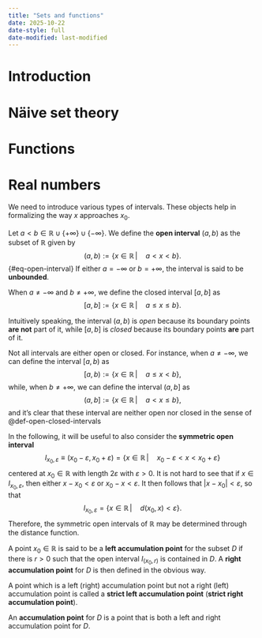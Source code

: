 ```yaml
---
title: "Sets and functions"
date: 2025-10-22
date-style: full
date-modified: last-modified
---
```


# Introduction


# Näive set theory

# Functions

# Real numbers

We need to introduce various types of intervals. These objects help in formalizing the way $x$ approaches $x_{0}$.

::: {.callout-note title="Open and closed intervals"}
::: {#def-open-closed-intervals} 
 
Let $a<b\in\mathbb{R}\cup\{+\infty\}\cup\{-\infty\}$.
We define the **open interval** $(a,b)$ as the subset of $\mathbb{R}$ given by
$$
(a,b):= \{x\in\mathbb{R}\,|\quad a< x < b \}.
$$ {#eq-open-interval}
If either $a=-\infty$ or $b=+\infty$, the interval is said to be **unbounded**.

When $a\neq-\infty$ and $b\neq+\infty$, we define the closed interval $[a,b]$ as
$$
[a,b]:= \{x\in\mathbb{R}\,|\quad a\leq x \leq b \}.
$$

Intuitively speaking, the interval $(a,b)$ is _open_ because its boundary points **are not** part of it, while $[a,b]$ is _closed_ because its boundary points **are** part of it.
:::
:::

Not all intervals are either open or closed. For instance, when $a\neq-\infty$, we can define the interval $[a,b)$ as
$$
[a,b) := \{x\in\mathbb{R}\,|\quad a\leq x < b\},
$$
while, when $b\neq+\infty$, we can define the interval $(a,b]$ as
$$
(a,b] := \{x\in\mathbb{R}\,|\quad a < x \leq b\}, 
$$
and it's clear that these interval are neither open nor closed in the sense of @def-open-closed-intervals




In the following, it will be useful to also consider the **symmetric open interval**
$$
I_{x_{0},\varepsilon}\equiv(x_{0}-\varepsilon, x_{0}+\varepsilon)=\{x\in\mathbb{R}\,|\quad x_{0}-\varepsilon < x < x_{0} + \varepsilon\}
$$
centered at $x_{0}\in\mathbb{R}$ with length $2\varepsilon$ with $\varepsilon>0$. It is not hard to see that if $x\in I_{x_{0},\varepsilon}$, then either $x-x_{0}< \varepsilon$  or $x_{0} - x <\varepsilon$. It then follows that $|x-x_{0}|<\varepsilon$, so that
$$ 
I_{x_{0},\varepsilon}=\{x\in\mathbb{R}\,| \quad d(x_{0},x)<\varepsilon\}. 
$$
Therefore, the symmetric open intervals of $\mathbb{R}$ may be determined through the distance function.



::: {.callout-note title="Accumulation point"}
::: {#def-accumulation-point}
A point $x_{0}\in \mathbb{R}$ is said to be a **left accumulation point** for the subset $D$ if there is $r>0$ such that the open interval $I_{(x_{0},r)}$ is contained in $D$.
A **right accumulation point** for $D$ is then defined in the obvious way. 

A point which is a left (right) accumulation point but not a right (left) accumulation point is called a **strict left accumulation point** (**strict right accumulation point**). 

An **accumulation point** for $D$ is a point that is both a left and right accumulation point for $D$.
:::
:::
